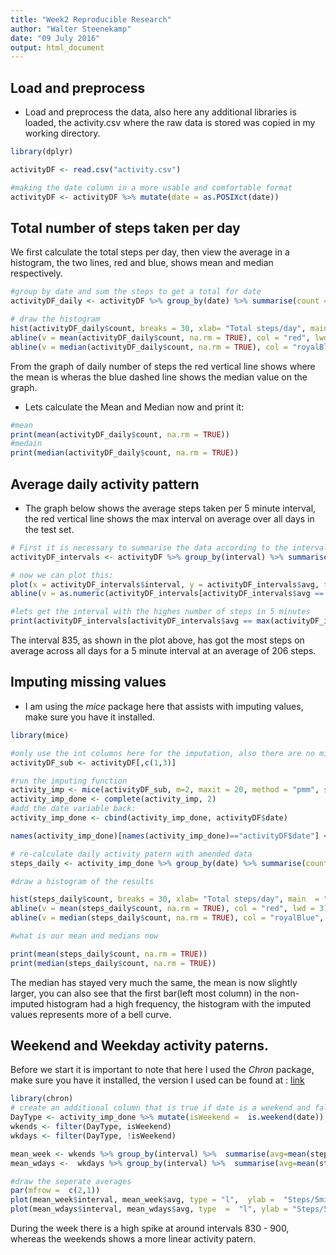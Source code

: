 ---
title: "Week2 Reproducible Research"
author: "Walter Steenekamp"
date: "09 July 2016"
output: html_document
---

## Load and preprocess

*  Load and preprocess the data, also here any additional libraries is loaded, the activity.csv where the raw data is     stored was copied in my working directory.


```{r, echo = TRUE}
library(dplyr)

activityDF <- read.csv("activity.csv")

#making the date column in a more usable and comfortable format
activityDF <- activityDF %>% mutate(date = as.POSIXct(date))

```

## Total number of steps taken per day

We first calculate the total steps per day, then view the average in a histogram, the two lines, red and blue, shows mean and median respectively.

```{r, echo =TRUE}
#group by date and sum the steps to get a total for date
activityDF_daily <- activityDF %>% group_by(date) %>% summarise(count = sum(steps, na.rm = TRUE), avg = mean(steps, na.rm = TRUE)) %>% arrange(date)

# draw the histogram
hist(activityDF_daily$count, breaks = 30, xlab= "Total steps/day", main  = "Daily activity pattern")
abline(v = mean(activityDF_daily$count, na.rm = TRUE), col = "red", lwd = 3)
abline(v = median(activityDF_daily$count, na.rm = TRUE), col = "royalBlue", lwd = 1, lty = "dashed")
```

From the graph of daily number of steps the red vertical line shows where the mean is wheras the blue dashed line shows the median value on the graph.

  
* Lets calculate the Mean and Median now and print it:

```{r, echo = TRUE}
#mean
print(mean(activityDF_daily$count, na.rm = TRUE))
#medain
print(median(activityDF_daily$count, na.rm = TRUE))

```


## Average daily activity pattern

* The graph below shows the average steps taken per 5 minute interval, the red vertical line shows the max interval on average over all days in the test set.

```{r, echo= TRUE}
# First it is necessary to summarise the data according to the intervals
activityDF_intervals <- activityDF %>% group_by(interval) %>% summarise(cnt = sum(steps, na.rm = TRUE), avg = mean(steps, na.rm = TRUE))

# now we can plot this:
plot(x = activityDF_intervals$interval, y = activityDF_intervals$avg, type = "l", xlab = "Interval", ylab = "Steps", main = "Average steps/Interval")
abline(v = as.numeric(activityDF_intervals[activityDF_intervals$avg == max(activityDF_intervals$avg),1]), col = "red", lty = "dashed")

#lets get the interval with the highes number of steps in 5 minutes
print(activityDF_intervals[activityDF_intervals$avg == max(activityDF_intervals$avg),c(1,3)])

```

The interval 835, as shown in the plot above, has got the most steps on average across all days for a 5 minute interval at an average of 206 steps.

## Imputing missing values

* I am using the _mice_ package here that assists with imputing values, make sure you have it installed.

```{r, echo = TRUE}
library(mice)

#only use the int columns here for the imputation, also there are no missing values in the dates
activityDF_sub <- activityDF[,c(1,3)]

#run the imputing function
activity_imp <- mice(activityDF_sub, m=2, maxit = 20, method = "pmm", seed = 80)
activity_imp_done <- complete(activity_imp, 2)
#add the date variable back:
activity_imp_done <- cbind(activity_imp_done, activityDF$date)

names(activity_imp_done)[names(activity_imp_done)=="activityDF$date"] <- "date"

# re-calculate daily activity patern with amended data
steps_daily <- activity_imp_done %>% group_by(date) %>% summarise(count = sum(steps, na.rm = TRUE), avg = mean(steps, na.rm = TRUE)) %>% arrange(date)

#draw a histogram of the results

hist(steps_daily$count, breaks = 30, xlab= "Total steps/day", main  = "Daily activity pattern")
abline(v = mean(steps_daily$count, na.rm = TRUE), col = "red", lwd = 3)
abline(v = median(steps_daily$count, na.rm = TRUE), col = "royalBlue", lwd = 1, lty = "dashed")

#what is our mean and medians now

print(mean(steps_daily$count, na.rm = TRUE))
print(median(steps_daily$count, na.rm = TRUE))


```

The median has stayed very much the same, the mean is now slightly larger, you can also see that the first bar(left most column) in the non-imputed histogram had a high frequency, the histogram with the imputed values represents more of a bell curve.

## Weekend and Weekday activity paterns.

Before we start it is important to note that here I used the _Chron_ package, make sure you have it installed,
the version I used can be found at : [link](https://cran.rstudio.com/bin/windows/contrib/3.2/chron_2.3-47.zip)

```{r, echo=TRUE}
library(chron)
# create an additional column that is true if date is a weekend and false otherwise
DayType <- activity_imp_done %>% mutate(isWeekend =  is.weekend(date))
wkends <- filter(DayType, isWeekend)
wkdays <- filter(DayType, !isWeekend)

mean_week <- wkends %>% group_by(interval) %>%  summarise(avg=mean(steps))  %>% arrange(interval)
mean_wdays <-  wkdays %>% group_by(interval) %>%  summarise(avg=mean(steps)) %>% arrange(interval)

#draw the seperate averages
par(mfrow =  c(2,1))
plot(mean_week$interval, mean_week$avg, type = "l",  ylab =  "Steps/5min", xlab = "Interval", main = "Weekends activity",  col  = "firebrick")
plot(mean_wdays$interval, mean_wdays$avg, type  =  "l", ylab = "Steps/5min", xlab = "Interval",  main  = "Weekdays activity", col = "royalblue")


```


During the week there is a high spike at  around intervals 830 - 900, whereas the weekends shows a more linear activity patern.



